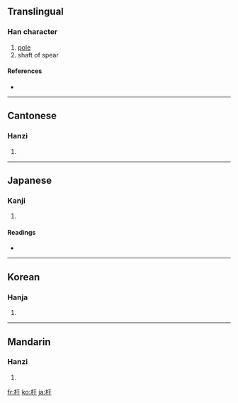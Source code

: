 {{also|桿}}
==Translingual==

===Han character===
{{Han char|rn=75|rad=木|as=03|sn=7|four=4194<sub>0</sub>|canj=木一十 (DMJ)}}

# [[pole]]
# shaft of spear

====References====
* {{Han ref|kx=0511.010|dkj=14449|dj=0894.200|hdz=21156.120|uh=6746|ud=26438|bh=A7FD|bd=43005}}

----

==Cantonese==

===Hanzi===
{{yue-hanzi|jyut=|y=gon1|tra=桿}}

# {{defn|Cantonese}}

----

==Japanese==

===Kanji===
{{ja-kanji|grade=|rs=木03}}

# {{defn|Japanese}}

====Readings====
* {{ja-readings|on=[[かん]] (kan)|kun=[[てこ]] (teko), [[てすり]] (tesuri)}}

----

==Korean==

===Hanja===
{{ko-hanja|hangeul=간|eumhun=|rv=gan|mr=kan|y=kan}}

# {{defn|Korean}}

----

==Mandarin==

===Hanzi===
{{cmn-hanzi|tra=桿|pin=[[gān]] ([[gan1]])|wg=kan<sup>1</sup>}}

# {{defn|Mandarin}}

[[fr:杆]]
[[ko:杆]]
[[ja:杆]]